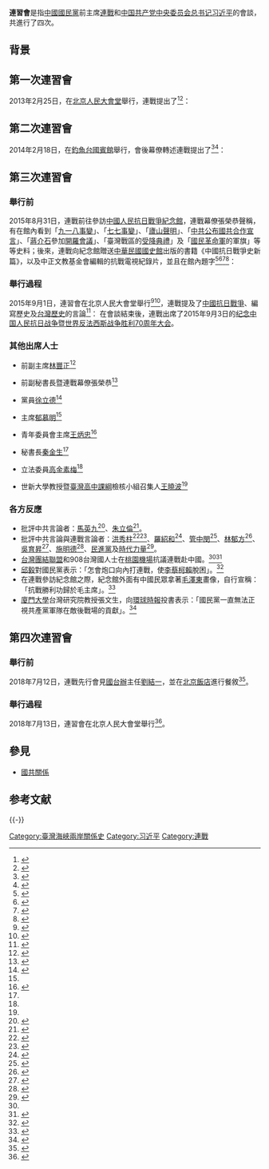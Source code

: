 {{Globalize/Taiwan}} 
{{NoteTA
|T = zh-cn:习连会; zh-hk:習連會; zh-tw:連習會;
|1 = zh-cn:习连; zh-hk:習連; zh-tw:連習;
}}
{{multiple image
|align = right
|footer = 連戰（左）和习近平（右）
|width1 = 170
|image1 =2000-ele-Lien-VOA.png
|alt1 = 連戰
|width2 = 180
|image2 = Xi Jinping October 2015.jpg
|alt2 = 习近平
}}
'''連習會'''是指[[中國國民黨|中國國民黨]]前主席[[連戰|連戰]]和[[中国共产党中央委员会总书记|中国共产党中央委员会总书记]][[习近平|习近平]]的會談，共進行了四次。
{{国共谈判史}}

== 背景 ==
{{seealso|2005年中國國民黨和平之旅|2016年中華民國總統選舉}}
== 第一次連習會 ==
2013年2月25日，在[[北京人民大會堂|北京人民大會堂]]舉行，連戰提出了<ref>{{cite news|title=台灣各界對連習會反應不一|url=http://www.bbc.com/zhongwen/trad/china/2013/02/130226_taiwan_lien_hu_reax.shtml|accessdate=2015-09-03|agency=BBC中文網|date=2013-02-26|archive-date=2019-02-21|archive-url=https://web.archive.org/web/20190221152807/https://www.bbc.com/zhongwen/trad/china/2013/02/130226_taiwan_lien_hu_reax.shtml|dead-url=no}}</ref><ref>{{cite news|title=連戰晤習近平 倡兩岸融合|url=http://www.appledaily.com.tw/appledaily/article/headline/20130226/34852518/|accessdate=2015-09-03|agency=蘋果日報|date=2013-02-26|archive-date=2016-03-04|archive-url=https://web.archive.org/web/20160304202905/http://www.appledaily.com.tw/appledaily/article/headline/20130226/34852518/|dead-url=no}}</ref>：
{{cquote
|一個中國、兩岸和平、互利融合、振興中華。
|連戰
|第一次連習會
}}

== 第二次連習會 ==
2014年2月18日，在[[釣魚台國賓館|釣魚台國賓館]]舉行，會後幕僚轉述連戰提出了<ref>{{cite news|title=連習會　連戰：中華民國是兩岸關係的資產|url=http://www.appledaily.com.tw/realtimenews/article/new/20140218/346898/|accessdate=2015-09-03|agency=蘋果日報|date=2014-02-18|archive-date=2015-12-22|archive-url=https://web.archive.org/web/20151222102409/http://www.appledaily.com.tw/realtimenews/article/new/20140218/346898/|dead-url=no}}</ref><ref>{{cite news|title=連習會 連戰：正視中華民國|url=http://www.cna.com.tw/news/firstnews/201402190001-1.aspx|accessdate=2015-09-03|agency=中央通訊社|date=2014-02-19|archive-date=2015-09-24|archive-url=https://web.archive.org/web/20150924125857/http://www.cna.com.tw/news/firstnews/201402190001-1.aspx|dead-url=no}}</ref>：
{{cquote
|中華民國大家應來正式面對它，不能忽視它，中華民國在兩岸拓展過程中是資產，不是負債，在此前提下，要用務實態度正視現實。
|連戰
|第二次連習會
}}

== 第三次連習會 ==
=== 舉行前 ===
2015年8月31日，連戰前往參訪[[中國人民抗日戰爭紀念館|中國人民抗日戰爭紀念館]]，連戰幕僚張榮恭聲稱，有在館內看到「[[九一八事變|九一八事變]]」、「[[七七事變|七七事變]]」、「[[廬山聲明|廬山聲明]]」、「[[共赴國難宣言|中共公布國共合作宣言]]」、「[[蔣介石|蔣介石]]參加[[開羅會議|開羅會議]]」、「臺灣戰區的[[臺灣光復#受降典禮|受降典禮]]」及「[[國民革命軍|國民革命軍]]的軍旗」等等史料；後來，連戰向紀念館贈送[[中華民國國史館|中華民國國史館]]出版的書籍《中國抗日戰爭史新篇》，以及中正文教基金會編輯的抗戰電視紀錄片，並且在館內題字<ref>{{cite news|title=連戰題字並贈台版史籍給北京抗戰紀念館|url=http://www.bbc.com/zhongwen/trad/china/2015/08/150831_china_lien_memorial|accessdate=2015-09-03|agency=BBC中文網|archive-date=2019-05-02|archive-url=https://web.archive.org/web/20190502162658/https://www.bbc.com/zhongwen/trad/china/2015/08/150831_china_lien_memorial}}</ref><ref>{{cite news|title=連戰參訪抗戰紀念館 與開羅宣言照合影|url=http://www.chinatimes.com/realtimenews/20150831003915-260409|accessdate=2015-09-03|agency=中時電子報|archive-date=2019-05-02|archive-url=https://web.archive.org/web/20190502230700/https://www.chinatimes.com/realtimenews/20150831003915-260409|dead-url=no}}</ref><ref>{{cite news|title=連戰參觀抗日紀念館 贈送史料並題字|url=http://www.cna.com.tw/news/acn/201508310218-1.aspx|accessdate=2015-09-03|agency=中央通訊社|archive-date=2016-03-04|archive-url=https://web.archive.org/web/20160304124322/http://www.cna.com.tw/news/acn/201508310218-1.aspx|dead-url=no}}</ref><ref>{{cite news|title=參訪中國抗日紀念館　連戰提字：14年血淚史|url=http://www.appledaily.com.tw/realtimenews/article/new/20150831/681598/|accessdate=2015-09-03|agency=蘋果日報|archive-date=2016-03-04|archive-url=https://web.archive.org/web/20160304191620/http://www.appledaily.com.tw/realtimenews/article/new/20150831/681598/|dead-url=no}}</ref>：
{{cquote
|一十四年血淚史，贏得醒獅萬世名。
|連戰
}}
=== 舉行過程 ===
2015年9月1日，連習會在北京人民大會堂舉行<ref>{{cite journal|title=連習會催發的三個矛盾|journal=天下雜誌|url=http://www.cw.com.tw/article/article.action?id=5070506|accessdate=2015-09-03|archive-date=2019-05-03|archive-url=https://web.archive.org/web/20190503053413/https://www.cw.com.tw/article/article.action?id=5070506|dead-url=no}}</ref><ref>{{cite news|title=連習會走簡約風　搭小車和巴士|url=http://www.appledaily.com.tw/realtimenews/article/new/20150901/682120/|accessdate=2015-09-03|agency=蘋果日報|archive-date=2015-09-05|archive-url=https://web.archive.org/web/20150905031404/http://www.appledaily.com.tw/realtimenews/article/new/20150901/682120/|dead-url=no}}</ref>，連戰提及了[[中國抗日戰爭|中國抗日戰爭]]、編寫歷史及[[台灣歷史|台灣歷史]]的言論<ref name=cna>{{cite news|title=連習會 連戰：血汗換來中國光復台灣|url=http://www.cna.com.tw/news/firstnews/201509015006-1.aspx|accessdate=2015-09-03|agency=中央通訊社|archive-date=2016-03-04|archive-url=https://web.archive.org/web/20160304112752/http://www.cna.com.tw/news/firstnews/201509015006-1.aspx|dead-url=no}}</ref>：
{{cquote
|
* 八年全面抗戰是兩岸都非常重視的歷史。
* 抗戰期間，中國國民黨軍隊在[[蔣介石|蔣介石]]領導下正面戰場，部署了一系列會戰和大仗，深深重挫了[[日軍|日軍]]，中國共產黨軍隊在[[毛澤東|毛澤東]]領導下敵後戰場，有力牽制、殲擊了日軍和[[偽軍|偽軍]]。[[中華民族|中華民族]]在付出慘痛代價後，獲得了最後勝利。
* 我非常贊同習總書記最近提出，兩岸共用史料、共寫史書。
* 四百多年前，台灣先民「唐山過台灣」，冒險渡過險惡的「[[黑水溝|黑水溝]]」，赴台開墾謀生，其艱苦可想而知，又遭荷蘭、西班牙及日本進犯，在異族殖民統治之下，蘊育出了「台灣意識」，但「台灣意識」絕不是「[[台獨|台獨]]意識」。
* 我們不忍也不容純樸的「台灣意識」，被誤導為[[大中華地區的分離主義運動|分裂意識]]。
|連戰
|第三次連習會的連戰講話全文
}}
在會談結束後，連戰出席了2015年9月3日的[[纪念中国人民抗日战争暨世界反法西斯战争胜利70周年大会|纪念中国人民抗日战争暨世界反法西斯战争胜利70周年大会]]。

=== 其他出席人士 ===
{{Selfref|關於台灣人士出席閱兵，請見「[[纪念中国人民抗日战争暨世界反法西斯战争胜利70周年大会#前政府要员|纪念中国人民抗日战争暨世界反法西斯战争胜利70周年大会#前政府要员]]」。}}
* {{KMT}}前副主席[[林豐正|林豐正]]<ref name=ltn0903>{{cite news|title=習近平晤各界代表 王曉波不握手低調入席|url=http://news.ltn.com.tw/news/politics/breakingnews/1431503|accessdate=2015-09-03|agency=自由時報|archive-date=2019-05-02|archive-url=https://web.archive.org/web/20190502172640/https://news.ltn.com.tw/news/politics/breakingnews/1431503|dead-url=no}}</ref>
* {{KMT}}前副秘書長暨連戰幕僚張榮恭<ref name=udn0831>{{cite news|title=連戰北京行發言人張榮恭 遭抗議人士蓋頭|url=http://udn.com/news/story/8533/1156199|accessdate=2015-09-03|agency=聯合新聞網|archive-date=2015-09-03|archive-url=https://web.archive.org/web/20150903004841/http://udn.com/news/story/8533/1156199|dead-url=no}}</ref>
* {{KMT}}黨員[[徐立德|徐立德]]<ref>{{cite news|title=顧對岸版圖？第3次連習會登場　「千億身價財經團」搶露臉|url=http://www.setn.com/News.aspx?NewsID=93122|accessdate=2015-09-03|agency=三立新聞網|archive-date=2019-05-05|archive-url=https://web.archive.org/web/20190505222153/https://www.setn.com/news.aspx?newsid=93122|dead-url=no}}</ref>
* {{新黨}}主席[[郁慕明|郁慕明]]<ref name=ltn0903 />
* {{新黨}}青年委員會主席[[王炳忠|王炳忠]]<ref>{{cite news|title=王炳忠28歲生日 北京與習近平握手|url=http://udn.com/news/story/1/1160562|accessdate=2015-09-03|agency=聯合新聞網|archive-date=2015-09-04|archive-url=https://web.archive.org/web/20150904000844/http://udn.com/news/story/1/1160562|dead-url=no}}</ref>
* {{親民黨}}秘書長[[秦金生|秦金生]]<ref name=ltn0903 />
* {{Npsu}}立法委員[[高金素梅|高金素梅]]<ref name=ltn0903 />
* 世新大學教授暨[[臺灣高中歷史課綱微調案|臺灣高中課綱]]檢核小組召集人[[王曉波|王曉波]]<ref name=ltn0903 />

=== 各方反應 ===
{{Selfref|關於台灣人士出席閱兵的各方反應，請見「[[纪念中国人民抗日战争暨世界反法西斯战争胜利70周年大会#国际社会对此次纪念大会的反应|纪念中国人民抗日战争暨世界反法西斯战争胜利70周年大会#国际社会对此次纪念大会的反应]]」。}}
* 批評中共言論者：[[馬英九|馬英九]]<ref>{{cite news|title=回應中共九三閱兵　馬英九嗆：中共非中流砥柱|url=http://www.appledaily.com.tw/realtimenews/article/politics/20150903/683805/|accessdate=2015-09-03|agency=蘋果日報|archive-date=2016-08-16|archive-url=https://web.archive.org/web/20160816083236/http://www.appledaily.com.tw/realtimenews/article/politics/20150903/683805/|dead-url=no}}</ref>、[[朱立倫|朱立倫]]<ref>{{cite news|title=朱立倫：多次強調黨籍幹部不要參加閱兵|url=http://udn.com/news/story/1/1163991|accessdate=2015-09-03|agency=聯合新聞網|archive-date=2015-10-08|archive-url=https://web.archive.org/web/20151008151446/http://udn.com/news/story/1/1163991|dead-url=no}}</ref>。
* 批評中共言論與連戰言論者：[[洪秀柱|洪秀柱]]<ref>{{cite news|title=洪秀柱：連戰應在大陸重申國民政府領導抗戰的史實|url=http://www.chinatimes.com/realtimenews/20150903005116-260407|accessdate=2015-09-03|agency=中時電子報|archive-date=2019-05-02|archive-url=https://web.archive.org/web/20190502200909/https://www.chinatimes.com/realtimenews/20150903005116-260407|dead-url=no}}</ref><ref>{{cite news|title=洪秀柱態度轉硬：盼連戰注意台灣人民觀感|url=http://udn.com/news/story/8533/1161002|accessdate=2015-09-03|agency=聯合新聞網|archive-date=2015-09-04|archive-url=https://web.archive.org/web/20150904021425/http://udn.com/news/story/8533/1161002|dead-url=no}}</ref>、[[羅紹和|羅紹和]]<ref>{{cite news|title=連戰發言抗戰史實 國防部：無法接受與認同|url=http://news.ltn.com.tw/news/politics/breakingnews/1431578|accessdate=2015-09-04|agency=自由時報|archive-date=2019-05-03|archive-url=https://web.archive.org/web/20190503012003/https://news.ltn.com.tw/news/politics/breakingnews/1431578|dead-url=no}}</ref>、[[管中閔|管中閔]]<ref>{{cite news|title=都是國民革命軍為什麼講國軍共軍？　管中閔犀利批連戰|url=http://www.ettoday.net/news/20150902/558604.htm|accessdate=2015-09-03|agency=ETtoday|archive-date=2019-05-02|archive-url=https://web.archive.org/web/20190502231220/https://www.ettoday.net/news/20150902/558604.htm|dead-url=no}}</ref>、[[林郁方|林郁方]]<ref>{{cite news|title=連戰肯定大陸「敵後戰場」　林郁方：傷害自己很重|url=http://www.ettoday.net/news/20150902/558935.htm|accessdate=2015-09-03|agency=ETtoday|archive-date=2019-05-03|archive-url=https://web.archive.org/web/20190503005408/https://www.ettoday.net/news/20150902/558935.htm|dead-url=no}}</ref>、[[吳育昇|吳育昇]]<ref>{{cite news|title=藍委也罵：連戰傷害中華民國|url=http://news.ltn.com.tw/news/focus/paper/911972|agency=自由時報|date=2015-09-02|accessdate=2016-08-10|archive-date=2019-05-02|archive-url=https://web.archive.org/web/20190502223435/https://news.ltn.com.tw/news/focus/paper/911972|dead-url=no}}</ref>、[[施明德|施明德]]<ref>{{cite news|title=連戰抗戰談話 施明德：摸摸自己的心|url=http://www.cna.com.tw/news/aipl/201509020157-1.aspx|accessdate=2015-09-04|agency=中央通訊社|archive-date=2016-08-20|archive-url=https://web.archive.org/web/20160820150436/http://www.cna.com.tw/news/aipl/201509020157-1.aspx|dead-url=no}}</ref>、[[民進黨|民進黨]]及[[時代力量|時代力量]]<ref>{{cite news|title=時代力量批連 應向國軍道歉|url=http://news.ltn.com.tw/news/focus/paper/911977|accessdate=2015-09-04|agency=自由時報|archive-date=2019-05-02|archive-url=https://web.archive.org/web/20190502172544/https://news.ltn.com.tw/news/focus/paper/911977|dead-url=no}}</ref>。
* [[台灣團結聯盟|台灣團結聯盟]]和908台灣國人士在[[桃園機場|桃園機場]]抗議連戰赴中國。<ref name=udn0831 /><ref>{{cite news|title=訪中閱兵連戰伉儷返台　百警戒備|url=http://www.appledaily.com.tw/realtimenews/article/new/20150903/684437/|accessdate=2015-09-03|agency=蘋果日報|archive-date=2017-04-28|archive-url=https://web.archive.org/web/20170428025925/http://www.appledaily.com.tw/realtimenews/article/new/20150903/684437/|dead-url=no}}</ref>
* [[邱毅|邱毅]]對國民黨表示：「怎會炮口向內打連戰，使[[李登輝|李]][[蔡英文|蔡]][[柯文哲|柯]][[賴清德|賴]]脫困」。<ref>{{cite news|title=國民黨「炮口向內打連戰」邱毅：很痛心|url=http://udn.com/news/story/1/1162060|accessdate=2015-09-03|agency=聯合新聞網|archive-date=2015-09-04|archive-url=https://web.archive.org/web/20150904213512/http://udn.com/news/story/1/1162060|dead-url=no}}</ref>
* 在連戰參訪紀念館之際，紀念館外面有中國民眾拿著[[毛澤東|毛澤東]]畫像，自行宣稱：「抗戰勝利功歸於毛主席」。<ref>{{cite news|title=連戰參訪紀念館　陸民眾嗆聲：抗戰勝利功歸於毛主席|url=http://www.setn.com/News.aspx?NewsID=92895|accessdate=2015-09-03|agency=三立新聞網|archive-date=2019-05-07|archive-url=https://web.archive.org/web/20190507025559/https://www.setn.com/news.aspx?newsid=92895|dead-url=no}}</ref>
* [[廈門大學|廈門大學]]台灣研究院教授張文生，向[[環球時報|環球時報]]投書表示：「國民黨一直無法正視共產黨軍隊在敵後戰場的貢獻」。<ref>{{cite news|title=陸媒：抬高蔣介石形象改變不了歷史|url=http://www.appledaily.com.tw/realtimenews/article/new/20150902/683020/|accessdate=2015-09-03|agency=蘋果日報|archive-date=2016-01-02|archive-url=https://web.archive.org/web/20160102020107/http://www.appledaily.com.tw/realtimenews/article/new/20150902/683020/|dead-url=no}}</ref>

==第四次連習會==
===舉行前===
2018年7月12日，連戰先行會見[[國台辦|國台辦]]主任[[劉結一|劉結一]]，並在[[北京飯店|北京飯店]]進行餐敘<ref>{{Cite web |url=http://www.chinatimes.com/newspapers/20180713001447-260108 |title=連戰首會劉結一 幫果農求援 |accessdate=2018-07-13 |archive-date=2019-05-03 |archive-url=https://web.archive.org/web/20190503032432/https://www.chinatimes.com/newspapers/20180713001447-260108 |dead-url=no }}</ref>。

===舉行過程===
2018年7月13日，連習會在北京人民大會堂舉行<ref>{{Cite web |url=http://newtalk.tw/news/view/2018-07-13/131247 |title=連習會4.0 連戰提兩岸一中求同存異 |accessdate=2018-07-13 |archive-date=2019-05-02 |archive-url=https://web.archive.org/web/20190502184743/https://newtalk.tw/news/view/2018-07-13/131247 |dead-url=no }}</ref>。

== 參見 ==
* [[國共關係|國共關係]]

== 参考文献 ==
{{Reflist|30em}}

{{-}}
{{台湾海峡两岸主题}}
{{习近平}}

[[Category:臺灣海峽兩岸關係史|Category:臺灣海峽兩岸關係史]]
[[Category:习近平|Category:习近平]]
[[Category:連戰|Category:連戰]]